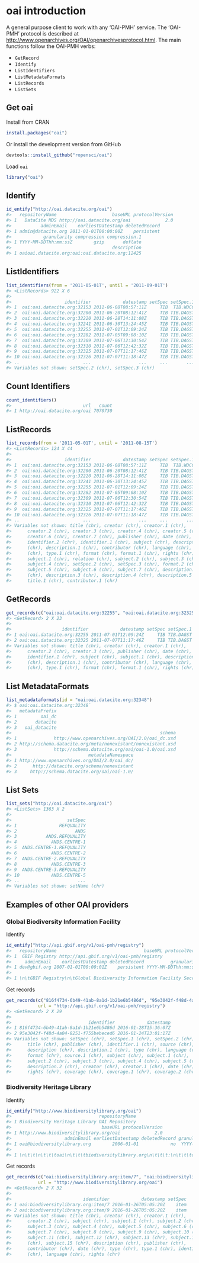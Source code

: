 <!--
%\VignetteEngine{knitr::knitr}
%\VignetteIndexEntry{oai introduction}
%\VignetteEncoding{UTF-8}
-->



oai introduction
================

A general purpose client to work with any 'OAI-PMH' service. The 'OAI-PMH' protocol is described at [http://www.openarchives.org/OAI/openarchivesprotocol.html](http://www.openarchives.org/OAI/openarchivesprotocol.html). The main functions follow the OAI-PMH verbs:

* `GetRecord`
* `Identify`
* `ListIdentifiers`
* `ListMetadataFormats`
* `ListRecords`
* `ListSets`

## Get oai

Install from CRAN


```r
install.packages("oai")
```

Or install the development version from GitHub


```r
devtools::install_github("ropensci/oai")
```

Load `oai`


```r
library("oai")
```

## Identify


```r
id_entify("http://oai.datacite.org/oai")
#>   repositoryName                     baseURL protocolVersion
#> 1   DataCite MDS http://oai.datacite.org/oai             2.0
#>           adminEmail    earliestDatestamp deletedRecord
#> 1 admin@datacite.org 2011-01-01T00:00:00Z    persistent
#>            granularity compression compression.1
#> 1 YYYY-MM-DDThh:mm:ssZ        gzip       deflate
#>                                      description
#> 1 oaioai.datacite.org:oai:oai.datacite.org:12425
```

## ListIdentifiers


```r
list_identifiers(from = '2011-05-01T', until = '2011-09-01T')
#> <ListRecords> 922 X 6
#>
#>                    identifier            datestamp setSpec setSpec.1
#> 1  oai:oai.datacite.org:32153 2011-06-08T08:57:11Z     TIB  TIB.WDCC
#> 2  oai:oai.datacite.org:32200 2011-06-20T08:12:41Z     TIB TIB.DAGST
#> 3  oai:oai.datacite.org:32220 2011-06-28T14:11:08Z     TIB TIB.DAGST
#> 4  oai:oai.datacite.org:32241 2011-06-30T13:24:45Z     TIB TIB.DAGST
#> 5  oai:oai.datacite.org:32255 2011-07-01T12:09:24Z     TIB TIB.DAGST
#> 6  oai:oai.datacite.org:32282 2011-07-05T09:08:10Z     TIB TIB.DAGST
#> 7  oai:oai.datacite.org:32309 2011-07-06T12:30:54Z     TIB TIB.DAGST
#> 8  oai:oai.datacite.org:32310 2011-07-06T12:42:32Z     TIB TIB.DAGST
#> 9  oai:oai.datacite.org:32325 2011-07-07T11:17:46Z     TIB TIB.DAGST
#> 10 oai:oai.datacite.org:32326 2011-07-07T11:18:47Z     TIB TIB.DAGST
#> ..                        ...                  ...     ...       ...
#> Variables not shown: setSpec.2 (chr), setSpec.3 (chr)
```

## Count Identifiers


```r
count_identifiers()
#>                           url   count
#> 1 http://oai.datacite.org/oai 7070730
```

## ListRecords


```r
list_records(from = '2011-05-01T', until = '2011-08-15T')
#> <ListRecords> 124 X 44
#>
#>                    identifier            datestamp setSpec setSpec.1
#> 1  oai:oai.datacite.org:32153 2011-06-08T08:57:11Z     TIB  TIB.WDCC
#> 2  oai:oai.datacite.org:32200 2011-06-20T08:12:41Z     TIB TIB.DAGST
#> 3  oai:oai.datacite.org:32220 2011-06-28T14:11:08Z     TIB TIB.DAGST
#> 4  oai:oai.datacite.org:32241 2011-06-30T13:24:45Z     TIB TIB.DAGST
#> 5  oai:oai.datacite.org:32255 2011-07-01T12:09:24Z     TIB TIB.DAGST
#> 6  oai:oai.datacite.org:32282 2011-07-05T09:08:10Z     TIB TIB.DAGST
#> 7  oai:oai.datacite.org:32309 2011-07-06T12:30:54Z     TIB TIB.DAGST
#> 8  oai:oai.datacite.org:32310 2011-07-06T12:42:32Z     TIB TIB.DAGST
#> 9  oai:oai.datacite.org:32325 2011-07-07T11:17:46Z     TIB TIB.DAGST
#> 10 oai:oai.datacite.org:32326 2011-07-07T11:18:47Z     TIB TIB.DAGST
#> ..                        ...                  ...     ...       ...
#> Variables not shown: title (chr), creator (chr), creator.1 (chr),
#>      creator.2 (chr), creator.3 (chr), creator.4 (chr), creator.5 (chr),
#>      creator.6 (chr), creator.7 (chr), publisher (chr), date (chr),
#>      identifier.2 (chr), identifier.1 (chr), subject (chr), description
#>      (chr), description.1 (chr), contributor (chr), language (chr), type
#>      (chr), type.1 (chr), format (chr), format.1 (chr), rights (chr),
#>      subject.1 (chr), relation (chr), subject.2 (chr), subject.3 (chr),
#>      subject.4 (chr), setSpec.2 (chr), setSpec.3 (chr), format.2 (chr),
#>      subject.5 (chr), subject.6 (chr), subject.7 (chr), description.2
#>      (chr), description.3 (chr), description.4 (chr), description.5 (chr),
#>      title.1 (chr), contributor.1 (chr)
```

## GetRecords


```r
get_records(c("oai:oai.datacite.org:32255", "oai:oai.datacite.org:32325"))
#> <GetRecord> 2 X 23
#>
#>                   identifier            datestamp setSpec setSpec.1
#> 1 oai:oai.datacite.org:32255 2011-07-01T12:09:24Z     TIB TIB.DAGST
#> 2 oai:oai.datacite.org:32325 2011-07-07T11:17:46Z     TIB TIB.DAGST
#> Variables not shown: title (chr), creator (chr), creator.1 (chr),
#>      creator.2 (chr), creator.3 (chr), publisher (chr), date (chr),
#>      identifier.1 (chr), subject (chr), subject.1 (chr), description
#>      (chr), description.1 (chr), contributor (chr), language (chr), type
#>      (chr), type.1 (chr), format (chr), format.1 (chr), rights (chr)
```

## List MetadataFormats


```r
list_metadataformats(id = "oai:oai.datacite.org:32348")
#> $`oai:oai.datacite.org:32348`
#>   metadataPrefix
#> 1         oai_dc
#> 2       datacite
#> 3   oai_datacite
#>                                                        schema
#> 1              http://www.openarchives.org/OAI/2.0/oai_dc.xsd
#> 2 http://schema.datacite.org/meta/nonexistant/nonexistant.xsd
#> 3              http://schema.datacite.org/oai/oai-1.0/oai.xsd
#>                             metadataNamespace
#> 1 http://www.openarchives.org/OAI/2.0/oai_dc/
#> 2      http://datacite.org/schema/nonexistant
#> 3     http://schema.datacite.org/oai/oai-1.0/
```

## List Sets


```r
list_sets("http://oai.datacite.org/oai")
#> <ListSets> 1363 X 2
#>
#>                     setSpec
#> 1                REFQUALITY
#> 2                      ANDS
#> 3           ANDS.REFQUALITY
#> 4             ANDS.CENTRE-1
#> 5  ANDS.CENTRE-1.REFQUALITY
#> 6             ANDS.CENTRE-2
#> 7  ANDS.CENTRE-2.REFQUALITY
#> 8             ANDS.CENTRE-3
#> 9  ANDS.CENTRE-3.REFQUALITY
#> 10            ANDS.CENTRE-5
#> ..                      ...
#> Variables not shown: setName (chr)
```

## Examples of other OAI providers

### Global Biodiversity Information Facility

Identify


```r
id_entify("http://api.gbif.org/v1/oai-pmh/registry")
#>   repositoryName                                 baseURL protocolVersion
#> 1  GBIF Registry http://api.gbif.org/v1/oai-pmh/registry             2.0
#>     adminEmail    earliestDatestamp deletedRecord          granularity
#> 1 dev@gbif.org 2007-01-01T00:00:01Z    persistent YYYY-MM-DDThh:mm:ssZ
#>                                                                                                                                                                                                                                                                                                                                  description
#> 1 \n\tGBIF Registry\n\tGlobal Biodiversity Information Facility Secretariat\n\t\n\t\tThe GBIF Registry — the entities that make up the GBIF network.\n\t\tThis OAI-PMH service exposes Datasets, organized into sets of country, installation and resource type.\n\t\tFor more information, see http://www.gbif.org/developer/registry\n\t\n
```

Get records


```r
get_records(c("816f4734-6b49-41ab-8a1d-1b21e6b5486d", "95e3042f-f48d-4a04-8251-f755bebeced6"),
            url = "http://api.gbif.org/v1/oai-pmh/registry")
#> <GetRecord> 2 X 29
#>
#>                             identifier            datestamp
#> 1 816f4734-6b49-41ab-8a1d-1b21e6b5486d 2016-01-28T15:36:07Z
#> 2 95e3042f-f48d-4a04-8251-f755bebeced6 2016-01-24T23:01:17Z
#> Variables not shown: setSpec (chr), setSpec.1 (chr), setSpec.2 (chr),
#>      title (chr), publisher (chr), identifier.1 (chr), source (chr),
#>      description (chr), description.1 (chr), type (chr), language (chr),
#>      format (chr), source.1 (chr), subject (chr), subject.1 (chr),
#>      subject.2 (chr), subject.3 (chr), subject.4 (chr), subject.5 (chr),
#>      description.2 (chr), creator (chr), creator.1 (chr), date (chr),
#>      rights (chr), coverage (chr), coverage.1 (chr), coverage.2 (chr)
```

### Biodiversity Heritage Library

Identify


```r
id_entify("http://www.biodiversitylibrary.org/oai")
#>                                 repositoryName
#> 1 Biodiversity Heritage Library OAI Repository
#>                                  baseURL protocolVersion
#> 1 http://www.biodiversitylibrary.org/oai             2.0
#>                    adminEmail earliestDatestamp deletedRecord granularity
#> 1 oai@biodiversitylibrary.org        2006-01-01            no  YYYY-MM-DD
#>                                                                                                        description
#> 1 \n\t\t\n\t\t\toai\n\t\t\tbiodiversitylibrary.org\n\t\t\t:\n\t\t\toai:biodiversitylibrary.org:item/1000\n\t\t\n\t
```

Get records


```r
get_records(c("oai:biodiversitylibrary.org:item/7", "oai:biodiversitylibrary.org:item/9"),
            url = "http://www.biodiversitylibrary.org/oai")
#> <GetRecord> 2 X 32
#>
#>                           identifier            datestamp setSpec
#> 1 oai:biodiversitylibrary.org:item/7 2016-01-26T05:05:20Z    item
#> 2 oai:biodiversitylibrary.org:item/9 2016-01-26T05:05:20Z    item
#> Variables not shown: title (chr), creator (chr), creator.1 (chr),
#>      creator.2 (chr), subject (chr), subject.1 (chr), subject.2 (chr),
#>      subject.3 (chr), subject.4 (chr), subject.5 (chr), subject.6 (chr),
#>      subject.7 (chr), subject.8 (chr), subject.9 (chr), subject.10 (chr),
#>      subject.11 (chr), subject.12 (chr), subject.13 (chr), subject.14
#>      (chr), subject.15 (chr), description (chr), publisher (chr),
#>      contributor (chr), date (chr), type (chr), type.1 (chr), identifier.1
#>      (chr), language (chr), rights (chr)
```
